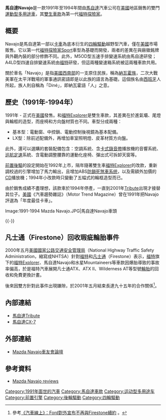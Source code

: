 {{Infobox Automobile
| image          = [[File:Mazda-Navajo.jpg|250px]]
| name           = 馬自達Navajo
| aka            =  
| manufacturer   = 馬自達
| parent_company = 
| production     = 1991年-1994年
| predecessor    = 
| successor      = [[馬自達Tribute|馬自達Tribute]]
| class          = 緊湊型[[運動型多用途車|運動型多用途車]]
| layout         = [[前置後驅|FR]]/[[四輪驅動|4WD]]
| platform       = 
| body_style     = 雙門SUV
| engine         = 4.0L V型六缸OHV Cologne型引擎
| transmission   = 四速自動排檔、五速手動排檔
| wheelbase      = 2,595mm
| length         = 4,455mm
| width          = 1,785mm
| height         = 1,730mm
| weight         = 1,782kg
| ftrack         = 
| rtrack         = 
| fuel_economy   = 
| fuel_capacity  = 
| related        = [[福特探險家|福特Explorer]]、福特Ranger、[[馬自達B系列|馬自達B系列]]、福特Aerostar
| similar        = 
| designer       = 
}}

'''馬自達Navajo'''是一款1991年至1994年間由[[馬自達|馬自達]]汽車公司在[[美國|美國]]地區銷售的雙門[[運動型多用途車|運動型多用途車]]，其[[雙生車款|雙生車款]]為第一代[[福特探險家|福特探險家]]。

== 概要 ==
Navajo是馬自達第一部以[[載貨汽車|卡車]]為底本衍生的[[四輪驅動|四輪驅動]]越野型汽車，僅在[[美國|美國]]市場販售。它以第一代[[福特探險家|福特探險家]]Sport車型為基礎而開發，兩者的差異在與廠徽銘牌與外觀內裝的部分修飾不同。此外，M5OD型五速手排變速系統由馬自達研發；A4LD型四速自排變速系統由[[福特汽車|福特]]研發，但這兩種變速箱系統被這兩種車款共用。

關於車名「Navajo」是指[[美國西南部|美國西南部]]的一支原住民族，稱為[[納瓦霍族|納瓦霍族]]，二次大戰美軍在太平洋戰場的軍事通訊密語即是以此族的語言為基礎。這個族名由[[西班牙|西班牙]]人所起，族人則自稱為「Diné」，即納瓦霍語「人」之意。

== 歷史（1991年-1994年） ==
1991年 - 正式在[[美國|美國]]發售。和[[福特探險家|福特Explorer]]是雙生車款，其差異在於進氣壩、尾燈與輪框的造型，而座椅和方向盤材質也不同。車型分成兩種：
* 基本型：電動窗、中控鎖、電動控制後視鏡為基本配備。
* LX型：除前述配備外，再增加車室照明燈、皮革材質方向盤。
此外，還可以選購的套裝配備包含：空調系統、含[[卡式錄音帶|卡式錄音帶]]播放機的音響系統、[[巡航定速|巡航定速]]系統、含電動調整腰靠的運動化座椅、彈出式可拆卸天窗等。

[[前置後驅|前置後驅]]的設定開始在1992年上市，隔年隨著雙生車[[福特探險家|福特Explorer]]的改款，重新調校過的引擎增加了馬力輸出，且增加ABS[[防鎖死煞車系统|防鎖死煞車系统]]，以及需額外加價的[[CD|CD]]播放機；1994年小改款時只變動了五幅式的輪框造型而已。

由於銷售成績不盡理想，該款車於1994年停產，一直到2001年[[馬自達Tribute|Tribute]]出現才接替其位子。[[美國|美國]]《汽車趨勢雜誌》（Motor Trend Magazine）曾在1991年把Navajo評選為「年度最佳卡車」。

<gallery>
Image:1991-1994 Mazda Navajo.JPG|馬自達Navajo車頭
</gallery>
{{-}}

== 凡士通（Firestone）回收瑕疵輪胎事件 ==
2000年五月[[美國國家公路交通安全管理局|美國國家公路交通安全管理局]]（National Highway Traffic Safety Administration，縮寫成NHTSA）針對[[福特汽車|福特]]和[[凡士通|凡士通]]（Firestone）表示，[[福特汽車|福特]]旗下的[[福特探險家|福特Explorer]]、馬自達Navajo和水星Mountaineers等車款因爆胎導致的事故率偏高，於是福特汽車展開凡士通ATX、ATX II、Wilderness AT等型號[[輪胎|輪胎]]的回收和免費更換計畫。

後來因雙方針對此事件出現嫌隙，於2001年五月結束長達九十五年的合作關係<ref>參考[http://www.auto-online.com.tw/news/3-3188?f=700 《汽車線上》：Ford對外宣布不再與Firestone續約] {{Wayback|url=http://www.auto-online.com.tw/news/3-3188?f=700 |date=20190612214725 }}。</ref>。

== 內部連結 ==
* [[馬自達Tribute|馬自達Tribute]]
* [[馬自達CX-7|馬自達CX-7]]

== 外部連結 ==
* {{en}}[https://web.archive.org/web/20110128101611/http://mazdanavajoforum.com/ Mazda Navajo車友會論壇]

== 參考資料 ==
* {{en}}[http://www.carsurvey.org/reviews/mazda/navajo/ Mazda Navajo reviews] {{Wayback|url=http://www.carsurvey.org/reviews/mazda/navajo/ |date=20190608185705 }}
{{Reflist}}

{{Mazda}}

[[Category:1991年面世的汽車|Category:1991年面世的汽車]]
[[Category:馬自達車款|Category:馬自達車款]]
[[Category:运动型多用途车|Category:运动型多用途车]]
[[Category:前置引擎|Category:前置引擎]]
[[Category:後輪驅動|Category:後輪驅動]]
[[Category:四輪驅動|Category:四輪驅動]]